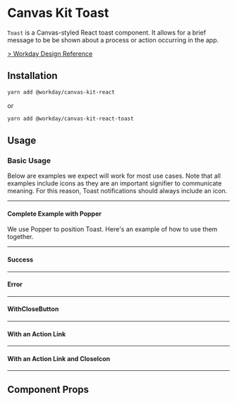 

<Meta title="Components/Popups/Toast/React" component={Toast} />

# Canvas Kit Toast

`Toast` is a Canvas-styled React toast component. It allows for a brief message to be be shown about
a process or action occurring in the app.

[> Workday Design Reference](https://design.workday.com/components/popups/toasts)

## Installation

```sh
yarn add @workday/canvas-kit-react
```

or

```sh
yarn add @workday/canvas-kit-react-toast
```

## Usage

### Basic Usage

Below are examples we expect will work for most use cases. Note that all examples include icons as
they are an important signifier to communicate meaning. For this reason, Toast notifications should
always include an icon.

---

#### Complete Example with Popper

We use Popper to position Toast. Here's an example of how to use them together.

<ExampleCodeBlock code={WithPopper} />

---

#### Success

<ExampleCodeBlock code={Success} />

---

#### Error

<ExampleCodeBlock code={Error} />

---

#### WithCloseButton

<ExampleCodeBlock code={WithCloseButton} />

---

#### With an Action Link

<ExampleCodeBlock code={WithActionLink} />

---

#### With an Action Link and CloseIcon

<ExampleCodeBlock code={WithActionLinkAndCloseIcon} />

---

## Component Props

<ArgsTable of={Toast} />
